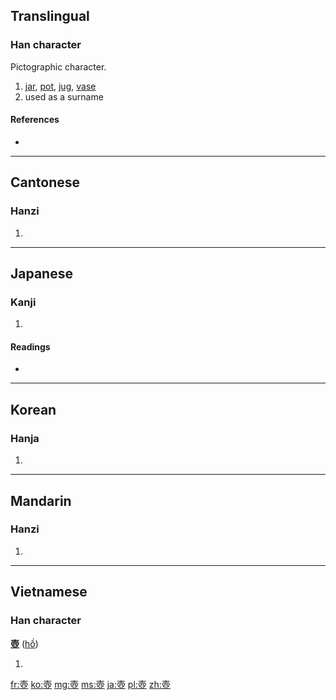 {{also|壶|壷}}
==Translingual==

===Han character===
{{Han char|rn=33|rad=士|as=09|sn=12|four=4010<sub>7</sub>|canj=土月中一 (GBLM)}} Pictographic character.

# [[jar]], [[pot]], [[jug]], [[vase]]
# used as a surname

====References====
* {{Han ref|kx=0243.150|dkj=05657|dj=0484.010|hdz=10468.010|uh=58FA|ud=22778|bh=B3FD|bd=46077}}

----

==Cantonese==

===Hanzi===
{{yue-hanzi|jyut=|y=wu4|sim=壶}}

# {{defn|lang=yue|sort=士09}}

----

==Japanese==

===Kanji===
{{ja-kanji|grade=|rs=士09}}

# {{defn|lang=ja|sort=士09}}

====Readings====
* {{ja-readings|on=[[こ]] (ko)|kun=[[つぼ]] (tsubo)}}

----

==Korean==

===Hanja===
{{ko-hanja|hangeul=호|rv=ho|mr=ho}}

# {{defn|lang=ko|sort=士09}}

----

==Mandarin==

===Hanzi===
{{cmn-hanzi|sim=壶|pin=[[hú]] ([[hu2]]), [[yīn]] ([[yin1]])|wg=hu<sup>2</sup>, yin<sup>1</sup>}}

# {{defn|lang=cmn|sort=士09}}

----

==Vietnamese==

===Han character===
'''壺''' ([[hồ]])<!--Nom Foundation does not include this character-->

# {{defn|lang=vi|sort=士09}}

[[fr:壺]]
[[ko:壺]]
[[mg:壺]]
[[ms:壺]]
[[ja:壺]]
[[pl:壺]]
[[zh:壺]]